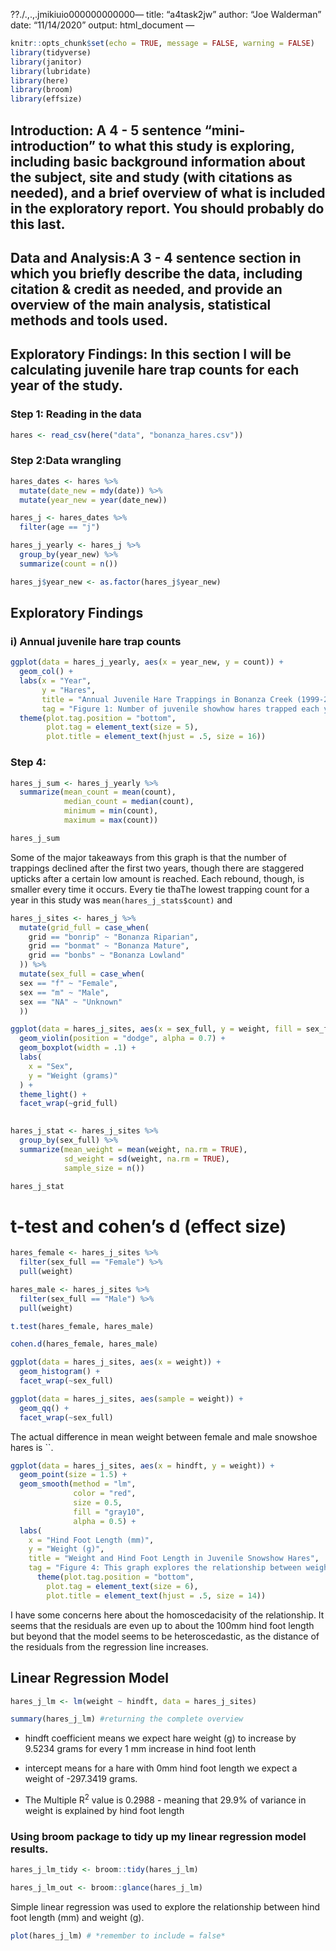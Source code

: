 ??./.,.,.jmikiuio000000000000---
title: "a4task2jw"
author: "Joe Walderman"
date: "11/14/2020"
output: html_document
---

```r
knitr::opts_chunk$set(echo = TRUE, message = FALSE, warning = FALSE)
library(tidyverse)
library(janitor)
library(lubridate)
library(here)
library(broom)
library(effsize)
```



## Introduction: A 4 - 5 sentence "mini-introduction" to what this study is exploring, including basic background information about the subject, site and study (with citations as needed), and a brief overview of what is included in the exploratory report. You should probably do this last.


## Data and Analysis:A 3 - 4 sentence section in which you briefly describe the data, including citation & credit as needed, and provide an overview of the main analysis, statistical methods and tools used.

## Exploratory Findings: In this section I will be calculating juvenile hare trap counts for each year of the study.

### Step 1: Reading in the data

```r
hares <- read_csv(here("data", "bonanza_hares.csv"))
```

### Step 2:Data wrangling

```r
hares_dates <- hares %>%
  mutate(date_new = mdy(date)) %>%
  mutate(year_new = year(date_new))

hares_j <- hares_dates %>% 
  filter(age == "j")

hares_j_yearly <- hares_j %>% 
  group_by(year_new) %>% 
  summarize(count = n())

hares_j$year_new <- as.factor(hares_j$year_new)
```

## Exploratory Findings


### i) Annual juvenile hare trap counts

```r
ggplot(data = hares_j_yearly, aes(x = year_new, y = count)) +
  geom_col() +
  labs(x = "Year",
       y = "Hares",
       title = "Annual Juvenile Hare Trappings in Bonanza Creek (1999-2012)",
       tag = "Figure 1: Number of juvenile showhow hares trapped each year in Bonanza Creek Experimental Forest from 1999-2012. These numbers were obtained in a study conducted by University of Alaska - Fairbanks.") +
  theme(plot.tag.position = "bottom",
        plot.tag = element_text(size = 5),
        plot.title = element_text(hjust = .5, size = 16))
```

### Step 4:

```r
hares_j_sum <- hares_j_yearly %>% 
  summarize(mean_count = mean(count),
            median_count = median(count),
            minimum = min(count),
            maximum = max(count))

hares_j_sum
```

Some of the major takeaways from this graph is that the number of trappings declined after the first two years, though there are staggered upticks after a certain low amount is reached. Each rebound, though, is smaller every time it occurs.  Every tie thaThe lowest trapping count for a year in this study was `mean(hares_j_stats$count)` and


```r
hares_j_sites <- hares_j %>% 
  mutate(grid_full = case_when(
    grid == "bonrip" ~ "Bonanza Riparian",
    grid == "bonmat" ~ "Bonanza Mature",
    grid == "bonbs" ~ "Bonanza Lowland"
  )) %>% 
  mutate(sex_full = case_when(
  sex == "f" ~ "Female",
  sex == "m" ~ "Male",
  sex == "NA" ~ "Unknown"
  ))
```


```r
ggplot(data = hares_j_sites, aes(x = sex_full, y = weight, fill = sex_full)) +
  geom_violin(position = "dodge", alpha = 0.7) +
  geom_boxplot(width = .1) +
  labs(
    x = "Sex",
    y = "Weight (grams)"
  ) +
  theme_light() +
  facet_wrap(~grid_full)
  
```


```r
hares_j_stat <- hares_j_sites %>%
  group_by(sex_full) %>% 
  summarize(mean_weight = mean(weight, na.rm = TRUE),
            sd_weight = sd(weight, na.rm = TRUE),
            sample_size = n())

hares_j_stat
```
# t-test and cohen's d (effect size)

```r
hares_female <- hares_j_sites %>% 
  filter(sex_full == "Female") %>% 
  pull(weight)

hares_male <- hares_j_sites %>% 
  filter(sex_full == "Male") %>% 
  pull(weight)

t.test(hares_female, hares_male)

cohen.d(hares_female, hares_male)
```

```r
ggplot(data = hares_j_sites, aes(x = weight)) +
  geom_histogram() +
  facet_wrap(~sex_full)

ggplot(data = hares_j_sites, aes(sample = weight)) +
  geom_qq() +
  facet_wrap(~sex_full)
```

The actual difference in mean weight between female and male snowshoe hares is ``. 


```r
ggplot(data = hares_j_sites, aes(x = hindft, y = weight)) +
  geom_point(size = 1.5) +  
  geom_smooth(method = "lm",
              color = "red",
              size = 0.5,
              fill = "gray10",
              alpha = 0.5) +
  labs(
    x = "Hind Foot Length (mm)",
    y = "Weight (g)",
    title = "Weight and Hind Foot Length in Juvenile Snowshow Hares",
    tag = "Figure 4: This graph explores the relationship between weight and hind food length in juvenile snowshoe hares captured in this study") +
      theme(plot.tag.position = "bottom",
        plot.tag = element_text(size = 6),
        plot.title = element_text(hjust = .5, size = 14))
```

I have some concerns here about the homoscedacisity of the relationship. It seems that the residuals are even up to about the 100mm hind foot length but beyond that the model seems to be heteroscedastic, as the distance of the residuals from the regression line increases.

## Linear Regression Model

```r
hares_j_lm <- lm(weight ~ hindft, data = hares_j_sites)

summary(hares_j_lm) #returning the complete overview
```

- hindft coefficient means we expect hare weight (g) to increase by 9.5234 grams for every 1 mm increase in hind foot lenth

- intercept means for a hare with 0mm hind foot length we expect a weight of -297.3419 grams.

- The Multiple R^2^ value is 0.2988 - meaning that 29.9% of variance in weight is explained by hind foot length


### Using broom package to tidy up my linear regression model results.

```r
hares_j_lm_tidy <- broom::tidy(hares_j_lm)

hares_j_lm_out <- broom::glance(hares_j_lm)
```

Simple linear regression was used to explore the relationship between hind foot length (mm) and weight (g).


```r
plot(hares_j_lm) # *remember to include = false*
```


